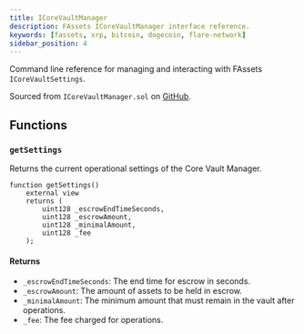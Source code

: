 ```yaml
---
title: ICoreVaultManager
description: FAssets ICoreVaultManager interface reference.
keywords: [fassets, xrp, bitcoin, dogecoin, flare-network]
sidebar_position: 4
---
```


Command line reference for managing and interacting with FAssets `ICoreVaultSettings`.

Sourced from `ICoreVaultManager.sol` on [GitHub](https://github.com/flare-foundation/fassets/blob/main/contracts/userInterfaces/ICoreVaultManager.sol).

## Functions

### `getSettings`

Returns the current operational settings of the Core Vault Manager.

```solidity
function getSettings()
    external view
    returns (
        uint128 _escrowEndTimeSeconds,
        uint128 _escrowAmount,
        uint128 _minimalAmount,
        uint128 _fee
    );
```

#### Returns

- `_escrowEndTimeSeconds`: The end time for escrow in seconds.
- `_escrowAmount`: The amount of assets to be held in escrow.
- `_minimalAmount`: The minimum amount that must remain in the vault after operations.
- `_fee`: The fee charged for operations.

